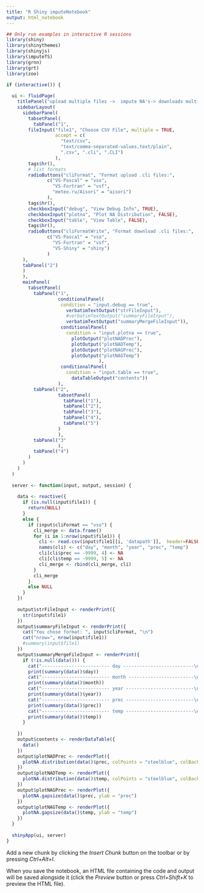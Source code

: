 ---
title: "R Shiny imputeNotebook"
output: html_notebook
---


```{r App}
## Only run examples in interactive R sessions
library(shiny)
library(shinythemes)
library(shinyjs)
library(imputeTS)
library(grnn)
library(grt)
library(zoo)

if (interactive()) {
  
  ui <- fluidPage(
    titlePanel("upload multiple files ->  impute NA's-> downloads multiple files"),
    sidebarLayout(
      sidebarPanel(
        tabsetPanel(
          tabPanel("1",
        fileInput("file1", "Choose CSV File", multiple = TRUE,
                  accept = c(
                    "text/csv",
                    "text/comma-separated-values,text/plain",
                    ".csv", ".cli", ".CLI")
                  ),
        tags$hr(),
        # list formats
        radioButtons("cliFormat", "Format upload .cli files:",
               c("VS-Pascal" = "vso",
                 "VS-Fortran" = "vsf",
                 "meteo.ru/Aisori" = "aisori")
               ),
        tags$hr(),
        checkboxInput("debug", "View Debug Info", TRUE),
        checkboxInput("plotna", "Plot NA Distribution", FALSE),
        checkboxInput("table", "View Table", FALSE),
        tags$hr(),
        radioButtons("cliFormatWrite", "Format download .cli files:",
               c("VS-Pascal" = "vso",
                 "VS-Fortran" = "vsf",
                 "VS-Shiny" = "shiny")
               )
      ),
      tabPanel("2")
      )
      ),
      mainPanel(
        tabsetPanel(
          tabPanel("1",
                   conditionalPanel(
                    condition = "input.debug == true",
                      verbatimTextOutput("strFileInput"),
                      #verbatimTextOutput("summaryFileInput"),
                      verbatimTextOutput("summaryMergeFileInput")),
                    conditionalPanel(
                      condition = "input.plotna == true",
                        plotOutput("plotNADPrec"),
                        plotOutput("plotNADTemp"),
                        plotOutput("plotNAGPrec"), 
                        plotOutput("plotNAGTemp")
                                  ),
                    conditionalPanel(
                      condition = "input.table == true",
                        dataTableOutput("contents"))
                   ),
          tabPanel("2",
                   tabsetPanel(
                     tabPanel("1"),
                     tabPanel("2"),
                     tabPanel("3"),
                     tabPanel("4"),
                     tabPanel("5")
                   )
                   ),
          tabPanel("3"
                   ),
          tabPanel("4")
        )
      )
    )
  )
  
  server <- function(input, output, session) {
    
    data <- reactive({
      if (is.null(input$file1)) {
        return(NULL)
      }
      else {
        if (input$cliFormat == "vso") {
          cli_merge <- data.frame()
          for (i in 1:nrow(input$file1)) {
            cli <- read.csv(input$file1[[i, 'datapath']],  header=FALSE, sep="")
            names(cli) <- c("day", "month", "year", "prec", "temp")
            cli[cli$prec == -9999, 4] <- NA 
            cli[cli$temp == -9999, 5] <- NA 
            cli_merge <- rbind(cli_merge, cli)
          }
          cli_merge
        }
        else NULL
      }
    })
    
    output$strFileInput <- renderPrint({
      str(input$file1)
    })
    output$summaryFileInput <- renderPrint({
      cat("You chose format: ", input$cliFormat, "\n")
      cat("nrow=", nrow(input$file1))
      #summary(input$file1)
    })
    output$summaryMergeFileInput <- renderPrint({
      if (!is.null(data())) {
        cat("------------------------- day --------------------------\n")
        print(summary(data()$day))
        cat("------------------------- month ------------------------\n")
        print(summary(data()$month))
        cat("------------------------- year -------------------------\n")
        print(summary(data()$year))
        cat("------------------------- prec -------------------------\n")
        print(summary(data()$prec))
        cat("------------------------- temp -------------------------\n")
        print(summary(data()$temp))
      }
      
    })
    output$contents <- renderDataTable({
      data()
    })
    output$plotNADPrec <- renderPlot({
      plotNA.distribution(data()$prec, colPoints = "steelblue", colBackgroundMV = "indianred2", main = "Distribution of NAs", xlab = "Time", ylab = "prec", pch = 20, cexPoints = 0.8, col = "black")
    })
    output$plotNADTemp <- renderPlot({
      plotNA.distribution(data()$temp, colPoints = "steelblue", colBackgroundMV = "indianred2", main = "Distribution of NAs", xlab = "Time", ylab = "temp", pch = 20, cexPoints = 0.8, col = "black")
    })
    output$plotNAGPrec <- renderPlot({
      plotNA.gapsize(data()$prec, ylab = "prec")
    })
    output$plotNAGTemp <- renderPlot({
      plotNA.gapsize(data()$temp, ylab = "temp")
    })
  }
  
  shinyApp(ui, server)
}

```

Add a new chunk by clicking the *Insert Chunk* button on the toolbar or by pressing *Ctrl+Alt+I*.

When you save the notebook, an HTML file containing the code and output will be saved alongside it (click the *Preview* button or press *Ctrl+Shift+K* to preview the HTML file).
